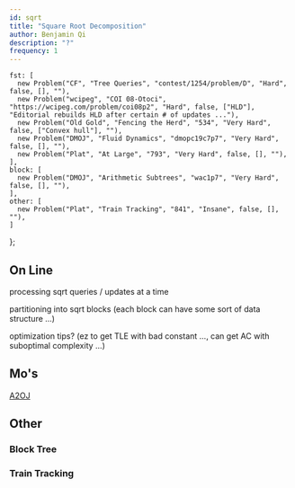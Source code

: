 ```yaml
---
id: sqrt
title: "Square Root Decomposition"
author: Benjamin Qi
description: "?"
frequency: 1
---
```


    fst: [
      new Problem("CF", "Tree Queries", "contest/1254/problem/D", "Hard", false, [], ""),
      new Problem("wcipeg", "COI 08-Otoci", "https://wcipeg.com/problem/coi08p2", "Hard", false, ["HLD"], "Editorial rebuilds HLD after certain # of updates ..."),
      new Problem("Old Gold", "Fencing the Herd", "534", "Very Hard", false, ["Convex hull"], ""),
      new Problem("DMOJ", "Fluid Dynamics", "dmopc19c7p7", "Very Hard", false, [], ""),
      new Problem("Plat", "At Large", "793", "Very Hard", false, [], ""),
    ],
    block: [
      new Problem("DMOJ", "Arithmetic Subtrees", "wac1p7", "Very Hard", false, [], ""),
    ],
    other: [
      new Problem("Plat", "Train Tracking", "841", "Insane", false, [], ""),
    ]
};

<IncompleteSection />

## On Line

processing sqrt queries / updates at a time

partitioning into sqrt blocks (each block can have some sort of data structure ...)

optimization tips? (ez to get TLE with bad constant ..., can get AC with suboptimal complexity ...)

<Problems problems={problems.fst} />

## Mo's

<Resources>
  <Resource source="CF" title="Mo's Algorithm" url="blog/entry/7383"></Resource>
  <Resource source="CF" title="Mo's on Trees" url="blog/entry/43230"></Resource>
</Resources>

[A2OJ](https://a2oj.com/category?ID=318)

## Other

### Block Tree

<Problems problems={problems.block} />

<Resources>
  <Resource source="CF" title="Block Tree" url="blog/entry/46843"></Resource>
</Resources>

### Train Tracking

<Problems problems={problems.other} />
